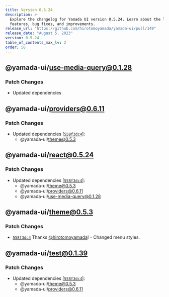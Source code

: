 ```yaml
---
title: Version 0.5.24
description: >-
  Explore the changelog for Yamada UI version 0.5.24. Learn about the latest
  features, bug fixes, and improvements.
release_url: "https://github.com/hirotomoyamada/yamada-ui/pull/149"
release_date: "August 5, 2023"
version: 0.5.24
table_of_contents_max_lv: 2
order: 56
---
```


## @yamada-ui/use-media-query@0.1.28

### Patch Changes

- Updated dependencies

## @yamada-ui/providers@0.6.11

### Patch Changes

- Updated dependencies \[[`558f3dc4`](https://github.com/hirotomoyamada/yamada-ui/commit/558f3dc4d793cc47ab931f44a4e2cc88fb99041f)]:
  - @yamada-ui/theme@0.5.3

## @yamada-ui/react@0.5.24

### Patch Changes

- Updated dependencies \[[`558f3dc4`](https://github.com/hirotomoyamada/yamada-ui/commit/558f3dc4d793cc47ab931f44a4e2cc88fb99041f)]:
  - @yamada-ui/theme@0.5.3
  - @yamada-ui/providers@0.6.11
  - @yamada-ui/use-media-query@0.1.28

## @yamada-ui/theme@0.5.3

### Patch Changes

- [`558f3dc4`](https://github.com/hirotomoyamada/yamada-ui/commit/558f3dc4d793cc47ab931f44a4e2cc88fb99041f) Thanks [@hirotomoyamada](https://github.com/hirotomoyamada)! - Changed menu styles.

## @yamada-ui/test@0.1.39

### Patch Changes

- Updated dependencies \[[`558f3dc4`](https://github.com/hirotomoyamada/yamada-ui/commit/558f3dc4d793cc47ab931f44a4e2cc88fb99041f)]:
  - @yamada-ui/theme@0.5.3
  - @yamada-ui/providers@0.6.11
